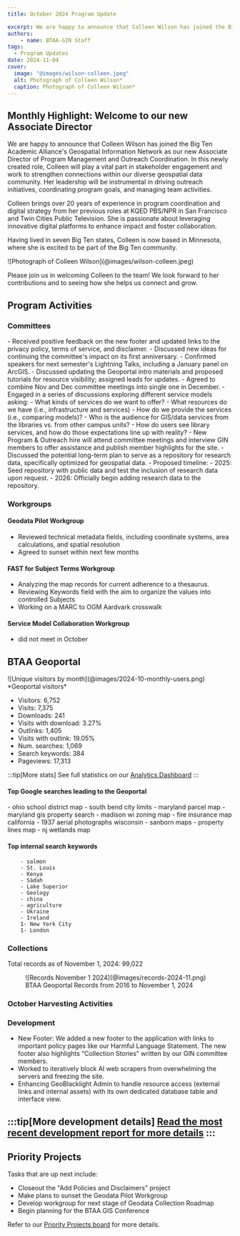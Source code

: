 ```yaml
---
title: October 2024 Program Update

excerpt: We are happy to announce that Colleen Wilson has joined the Big Ten Academic Alliance's Geospatial Information Network as our new Associate Director of Program Management and Outreach Coordination.
authors:
    - name: BTAA-GIN Staff
tags:
  - Program Updates
date: 2024-11-04
cover:
  image: "@images/wilson-colleen.jpeg"
  alt: Photograph of Colleen Wilson*
  caption: Photograph of Colleen Wilson*
---
```


<div class="monthly-highlight">

## Monthly Highlight: Welcome to our new Associate Director

<TwoThirdsLayout>

<div slot="left">

We are happy to announce that Colleen Wilson has joined the Big Ten Academic Alliance's Geospatial Information Network as our new Associate Director of Program Management and Outreach Coordination. In this newly created role, Colleen will play a vital part in stakeholder engagement and work to strengthen connections within our diverse geospatial data community. Her leadership will be instrumental in driving outreach initiatives, coordinating program goals, and managing team activities.

Colleen brings over 20 years of experience in program coordination and digital strategy from her previous roles at KQED PBS/NPR in San Francisco and Twin Cities Public Television. She is passionate about leveraging innovative digital platforms to enhance impact and foster collaboration.

Having lived in seven Big Ten states, Colleen is now based in Minnesota, where she is excited to be part of the Big Ten community.
</div>
<div slot="right">
![Photograph of Colleen Wilson](@images/wilson-colleen.jpeg)
</div>

</TwoThirdsLayout>

Please join us in welcoming Colleen to the team! We look forward to her contributions and to seeing how she helps us connect and grow.


</div>

## Program Activities

### Committees

<CardGrid>
  <Card title="TECHnology">
    - Received positive feedback on the new footer and updated links to the privacy policy, terms of service, and disclaimer.
    - Discussed new ideas for continuing the committee's impact on its first anniversary.
  </Card>

  <Card title="Community Engagement">
    - Confirmed speakers for next semester's Lightning Talks, including a January panel on ArcGIS.
    - Discussed updating the Geoportal intro materials and proposed tutorials for resource visibility; assigned leads for updates.
  </Card>

  <Card title="Knowledge">
    - Agreed to combine Nov and Dec committee meetings into single one in December.
    - Engaged in a series of discussions exploring different service models asking:
    - What kinds of services do we want to offer?
    - What resources do we have (i.e., infrastructure and services)
    - How do we provide the services (i.e., comparing models)?
    - Who is the audience for GIS/data services from the libraries vs. from other campus units?
    - How do users see library services, and how do those expectations line up with reality?
  </Card>

  <Card title="Coordination">
    - New Program & Outreach hire will attend committee meetings and interview GIN members to offer assistance and publish member highlights for the site.
    - Discussed the potential long-term plan to serve as a repository for research data, specifically optimized for geospatial data.
    - Proposed timeline:
    - 2025: Seed repository with public data and test the inclusion of research data upon request.
    - 2026: Officially begin adding research data to the repository.
  </Card>
</CardGrid>

### Workgroups

<Card>

#### Geodata Pilot Workgroup

* Reviewed technical metadata fields, including coordinate systems, area calculations, and spatial resolution
* Agreed to sunset within next few months

#### FAST for Subject Terms Workgroup

* Analyzing the map records for current adherence to a thesaurus.
* Reviewing Keywords field with the aim to organize the values into controlled Subjects
* Working on a MARC to OGM Aardvark crosswalk

#### Service Model Collaboration Workgroup

* did not meet in October	
	
</Card>


## BTAA Geoportal 

<TwoThirdsLayout>
<div slot="left">
![Unique visitors by month](@images/2024-10-monthly-users.png)
*Geoportal visitors*
</div>
<div slot="right">
<div class="compact-list">

* Visitors:	6,752
* Visits: 7,375
* Downloads: 241	 
* Visits with download: 3.27%	
* Outlinks: 1,405
* Visits with outlink: 19.05%
* Num. searches: 1,069
* Search keywords: 384
* Pageviews: 17,313
</div>
</div>
</TwoThirdsLayout>



:::tip[More stats]
See full statistics on our [Analytics Dashboard](https://tableau.umn.edu/t/UL/views/BTAAGeoportalusageMatomo/Monthlycharts?%3Aembed=y&%3AisGuestRedirectFromVizportal=y)
:::


#### Top Google searches leading to the Geoportal
<ChipList class="not-content">
		- ohio school district map
		- south bend city limits
		- maryland parcel map
		- maryland gis property search
		- madison wi zoning map
		- fire insurance map california
		- 1937 aerial photographs wisconsin
		- sanborn maps
		- property lines map
		- nj wetlands map

</ChipList>

#### Top internal search keywords
<ChipList class="not-content">

		- salmon
		- St. Louis
		- Kenya
		- Sàdah
		- Lake Superior
		- Geology
		- china
		- agriculture
		- Ukraine
		- Ireland
		1- New York City
		1- London 

</ChipList>

### Collections

<p class="records-total">Total records as of November 1, 2024: 99,022</p>

<figure markdown="span">
  ![Records November 1 2024](@images/records-2024-11.png)
  <figcaption>BTAA Geoportal Records from 2016 to 
November 1, 2024</figcaption>
</figure>


### October Harvesting Activities

<Table
  src="src/tables/harvests_2024-10.csv"
    columns={[
    { key: "Task",   width: "50%", filter: "text",  wrap: "nowrap",  render: "markdown" },
    { key: "Records added",  width: "25%", filter: "text"},
    { key: "Records retired",   width: "25%", filter: "text" },
  ]}
/>

### Development

* New Footer: We added a new footer to the application with links to important policy pages like our Harmful Language Statement. The new footer also highlights “Collection Stories” written by our GIN committee members.
* Worked to iteratively block AI web scrapers from overwhelming the servers and freezing the site.
* Enhancing GeoBlacklight Admin to handle resource access (external links and internal assets) with its own dedicated database table and interface view.

:::tip[More development details]
[Read the most recent development report for more details](https://docs.google.com/document/d/1A-XHbnvE49mr4QBYWBbx2PiCgYuM7kRdKjP7GEPMcZA/edit?usp=sharing)
:::
---

## Priority Projects

Tasks that are up next include:

* Closeout the "Add Policies and Disclaimers" project
* Make plans to sunset the Geodata Pilot Workgroup
* Develop workgroup for next stage of Geodata Collection Roadmap
* Begin planning for the BTAA GIS Conference

Refer to our [Priority Projects board](https://github.com/orgs/geobtaa/projects/22/views/5) for more details.

